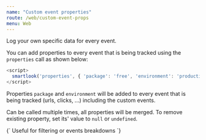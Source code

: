 ```yaml
---
name: "Custom event properties"
route: /web/custom-event-props
menu: Web
---
```



<Title>Custom event properties</Title>
<Subtitle>Log your own specific data for every event.</Subtitle>

You can add properties to every event that is being tracked using the `properties` call as shown below:

```js
<script>
  smartlook('properties', { 'package': 'free', 'environment': 'production' });
</script>
```

Properties `package` and `environment` will be added to every event that is being tracked (urls, clicks, ...) including the custom events.

Can be called multiple times, all properties will be merged.
To remove existing property, set its' value to `null` or `undefined`.

<TextBlock kind="important">
{`
Useful for filtering or events breakdowns
`}
</TextBlock>
